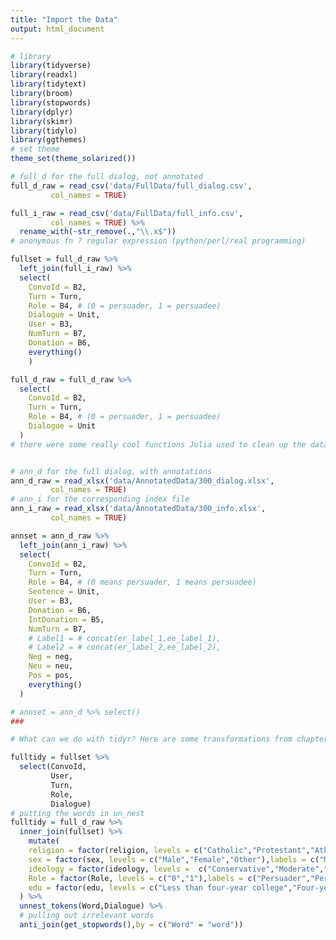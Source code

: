 ```yaml
---
title: "Import the Data"
output: html_document
---
```

```r
# library
library(tidyverse)
library(readxl)
library(tidytext)
library(broom)
library(stopwords)
library(dplyr)
library(skimr)
library(tidylo)
library(ggthemes)
# set theme
theme_set(theme_solarized())
```


```r
# full_d for the full dialog, not annotated
full_d_raw = read_csv('data/FullData/full_dialog.csv',
         col_names = TRUE)

full_i_raw = read_csv('data/FullData/full_info.csv',
         col_names = TRUE) %>% 
  rename_with(~str_remove(.,"\\.x$"))
# anonymous fn ? regular expression (python/perl/real programming)

fullset = full_d_raw %>% 
  left_join(full_i_raw) %>% 
  select(
    ConvoId = B2,
    Turn = Turn,
    Role = B4, # (0 = persuader, 1 = persuadee)
    Dialogue = Unit,
    User = B3,
    NumTurn = B7,
    Donation = B6,
    everything()
    )

full_d_raw = full_d_raw %>% 
  select(
    ConvoId = B2,
    Turn = Turn,
    Role = B4, # (0 = persuader, 1 = persuadee)
    Dialogue = Unit
  )
# there were some really cool functions Julia used to clean up the data. One for smushing the two colums in the annotated set together, and one to get rid of the ".x" on the end of the identity variables. and a very cool funtion for looking at summary things


# ann_d for the full dialog, with annotations
ann_d_raw = read_xlsx('data/AnnotatedData/300_dialog.xlsx',
         col_names = TRUE)
# ann_i for the corresponding index file
ann_i_raw = read_xlsx('data/AnnotatedData/300_info.xlsx',
         col_names = TRUE)

annset = ann_d_raw %>% 
  left_join(ann_i_raw) %>%
  select(
    ConvoId = B2,
    Turn = Turn,
    Role = B4, # (0 means persuader, 1 means persuadee)
    Sentence = Unit,
    User = B3,
    Donation = B6,
    IntDonation = B5,
    NumTurn = B7,
    # Label1 = # concat(er_label_1,ee_label_1),
    # Label2 = # concat(er_label_2,ee_label_2),
    Neg = neg,
    Neu = neu,
    Pos = pos,
    everything()
  )

# annset = ann_d %>% select()
###

```


```r
# What can we do with tidyr? Here are some transformations from chapter 1 of Silge's Text Mining With R to make token per row data. 

fulltidy = fullset %>% 
  select(ConvoId,
         User,
         Turn,
         Role,
         Dialogue) 
# putting the words in un_nest
fulltidy = full_d_raw %>% 
  inner_join(fullset) %>% 
    mutate(
    religion = factor(religion, levels = c("Catholic","Protestant","Atheist","Other religion"), labels = c("Catholic","Protestant","Atheist","Other religion")), 
    sex = factor(sex, levels = c("Male","Female","Other"),labels = c("Male","Female","Other")), 
    ideology = factor(ideology, levels =  c("Conservative","Moderate","Liberal"), labels = c("Conservative","Moderate","Liberal"), ordered = FALSE), 
    Role = factor(Role, levels = c("0","1"),labels = c("Persuader","Persuadee")), # adding labels!!
    edu = factor(edu, levels = c("Less than four-year college","Four-year college","Postgraduate"), labels = c("Less than four-year college","College","Postgraduate"))
  ) %>% 
  unnest_tokens(Word,Dialogue) %>% 
  # pulling out irrelevant words
  anti_join(get_stopwords(),by = c("Word" = "word")) 

```

